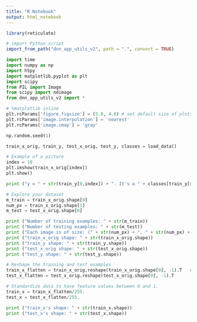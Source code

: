 ```yaml
---
title: "R Notebook"
output: html_notebook
---
```


```r
library(reticulate)

# import Python script
import_from_path("dnn_app_utils_v2", path = ".", convert = TRUE)
```


```python
import time
import numpy as np
import h5py
import matplotlib.pyplot as plt
import scipy
from PIL import Image
from scipy import ndimage
from dnn_app_utils_v2 import *
```

```python
# %matplotlib inline
plt.rcParams['figure.figsize'] = (5.0, 4.0) # set default size of plots
plt.rcParams['image.interpolation'] = 'nearest'
plt.rcParams['image.cmap'] = 'gray'
```

```python
np.random.seed(1)
```

```python
train_x_orig, train_y, test_x_orig, test_y, classes = load_data()
```

```python
# Example of a picture
index = 10
plt.imshow(train_x_orig[index])
plt.show()
```


```python
print ("y = " + str(train_y[0,index]) + ". It's a " + classes[train_y[0,index]].decode("utf-8") +  " picture.")
```

```python
# Explore your dataset 
m_train = train_x_orig.shape[0]
num_px = train_x_orig.shape[1]
m_test = test_x_orig.shape[0]

print ("Number of training examples: " + str(m_train))
print ("Number of testing examples: " + str(m_test))
print ("Each image is of size: (" + str(num_px) + ", " + str(num_px) + ", 3)")
print ("train_x_orig shape: " + str(train_x_orig.shape))
print ("train_y shape: " + str(train_y.shape))
print ("test_x_orig shape: " + str(test_x_orig.shape))
print ("test_y shape: " + str(test_y.shape))
```

```python
# Reshape the training and test examples 
train_x_flatten = train_x_orig.reshape(train_x_orig.shape[0], -1).T   # The "-1" makes reshape flatten the remaining dimensions
test_x_flatten = test_x_orig.reshape(test_x_orig.shape[0], -1).T

# Standardize data to have feature values between 0 and 1.
train_x = train_x_flatten/255.
test_x = test_x_flatten/255.

print ("train_x's shape: " + str(train_x.shape))
print ("test_x's shape: " + str(test_x.shape))
```

```python

```
